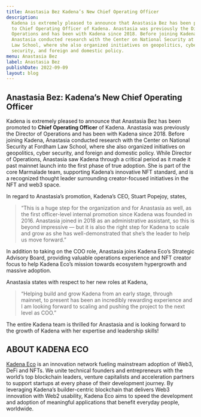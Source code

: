 ```yaml
---
title: Anastasia Bez Kadena’s New Chief Operating Officer
description:
  Kadena is extremely pleased to announce that Anastasia Bez has been promoted
  to Chief Operating Officer of Kadena. Anastasia was previously the Director of
  Operations and has been with Kadena since 2018. Before joining Kadena,
  Anastasia conducted research with the Center on National Security at Fordham
  Law School, where she also organized initiatives on geopolitics, cyber
  security, and foreign and domestic policy.
menu: Anastasia Bez
label: Anastasia Bez
publishDate: 2022-09-09
layout: blog
---
```


## Anastasia Bez: Kadena’s New Chief Operating Officer

Kadena is extremely pleased to announce that Anastasia Bez has been promoted to
**Chief Operating Officer** of Kadena. Anastasia was previously the Director of
Operations and has been with Kadena since 2018. Before joining Kadena, Anastasia
conducted research with the Center on National Security at Fordham Law School,
where she also organized initiatives on geopolitics, cyber security, and foreign
and domestic policy. While Director of Operations, Anastasia saw Kadena through
a critical period as it made it past mainnet launch into the first phase of true
adoption. She is part of the core Marmalade team, supporting Kadena’s innovative
NFT standard, and is a recognized thought leader surrounding creator-focused
initiatives in the NFT and web3 space.

In regard to Anastasia’s promotion, Kadena’s CEO, Stuart Popejoy, states,

> “This is a huge step for the organization and for Anastasia as well, as the
> first officer-level internal promotion since Kadena was founded in 2016.
> Anastasia joined in 2018 as an administrative assistant, so this is beyond
> impressive — but it is also the right step for Kadena to scale and grow as she
> has well-demonstrated that she’s the leader to help us move forward.”

In addition to taking on the COO role, Anastasia joins Kadena Eco’s Strategic
Advisory Board, providing valuable operations experience and NFT creator focus
to help Kadena Eco’s mission towards ecosystem hypergrowth and massive adoption.

Anastasia states with respect to her new roles at Kadena,

> “Helping build and grow Kadena from an early stage, through mainnet, to
> present has been an incredibly rewarding experience and I am looking forward
> to scaling and pushing the project to the next level as COO.”

The entire Kadena team is thrilled for Anastasia and is looking forward to the
growth of Kadena with her expertise and leadership skills!

## ABOUT KADENA ECO

[Kadena Eco](https://medium.com/kadena-io/kadena-eco-grants-e5368b4f4c3a) is an
innovation network fueling mainstream adoption of Web3, DeFi and NFTs. We unite
technical founders and entrepreneurs with the world’s top blockchain leaders,
venture capitalists and acceleration partners to support startups at every phase
of their development journey. By leveraging Kadena’s builder-centric blockchain
that delivers Web3 innovation with Web2 usability, Kadena Eco aims to speed the
development and adoption of meaningful applications that benefit everyday
people, worldwide.
